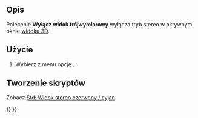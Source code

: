 <languages/>

{{Docnav/pl
|[[Std_ViewIvStereoInterleavedColumns/pl|Widok stereo z przeplotem kolumn]]
|[[Std_ViewIvIssueCamPos/pl|Ustaw ujęcie widoku]]
|[[Std_View_Menu/pl|Menu Widok]]
|IconL=Std_ViewIvStereoInterleavedColumns.svg
|IconR=Std_ViewIvIssueCamPos.svg
|IconC=Freecad.svg
}}

{{GuiCommand/pl
|Name=Std ViewIvStereoOff
|Name/pl=Std: Wyłącz widok trójwymiarowy
|MenuLocation=Widok → Widok trójwymiarowy → Widok z przeplotem kolumn
|Workbenches=wszystkie
|SeeAlso=[[Std_ViewIvStereoRedGreen/pl|Widok stereo czerwony / cyjan]],  [[Std_ViewIvStereoQuadBuff/pl|Widok poczwórny bufor stereo]], [[Std_ViewIvStereoInterleavedRows/pl|Widok stereo z przeplotem wierszy]], [[Std_ViewIvStereoInterleavedColumns/pl|Widok stereo z przeplotem kolumn]]
}}

<span id="Description"></span>
==Opis==

Polecenie '''Wyłącz widok trójwymiarowy''' wyłącza tryb stereo w aktywnym oknie [[3D_view/pl|widoku 3D]].

<span id="Usage"></span>
==Użycie==

# Wybierz z menu opcję {{MenuCommand|Widok → Widok trójwymiarowy → [[Image:Std_ViewIvStereoOff.svg|16px]] Wyłącz widok trójwymiarowy}}.

<span id="Scripting"></span>
==Tworzenie skryptów==

Zobacz [[Std_ViewIvStereoRedGreen/pl#Tworzenie_skryptów|Std: Widok stereo czerwony / cyjan]].


{{Docnav/pl
|[[Std_ViewIvStereoInterleavedColumns/pl|Widok stereo z przeplotem kolumn]]
|[[Std_ViewIvIssueCamPos/pl|Ustaw ujęcie widoku]]
|[[Std_View_Menu/pl|Menu Widok]]
|IconL=Std_ViewIvStereoInterleavedColumns.svg
|IconR=Std_ViewIvIssueCamPos.svg
|IconC=Freecad.svg
}}

{{Std_Base_navi{{#translation:}}}}
{{Userdocnavi{{#translation:}}}}